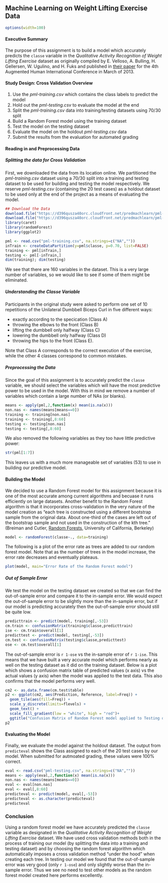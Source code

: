 Machine Learning on Weight Lifting Exercise Data
-----------------------------------------------------------
```r
options(width=100)
```
#### Executive Summary

The purpose of this assignment is to build a model which accurately predicts the `classe` variable in the *Qualitative Activity Recognition of Weight Lifting Exercise* dataset as originally compiled by E. Velloso, A. Bulling, H. Gellersen, W. Ugulino, and H. Fuks and published in [their paper](http://groupware.les.inf.puc-rio.br/public/papers/2013.Velloso.QAR-WLE.pdf) for the 4th Augmented Human International Conference in March of 2013. 

#### Study Design: Cross Validation Overview

1. Use the *pml-training.csv* which contains the class labels to predict the model
2. Hold out the *pml-testing.csv* to evaluate the model at the end
3. Split the *pml-training.csv* data into training/testing datasets using 70/30 split
4. Build a Random Forest model using the training dataset 
5. Test the model on the testing dataset
6. Evaluate the model on the holdout *pml-testing.csv* data
7. Submit the results from the evaluation for automated grading

#### Reading in and Preprocessing Data
##### Splitting the data for Cross Validation
First, we downloaded the data from its location online. We partitioned the *pml-training.csv* dataset using a 70/30 split into a training and testing dataset to be used for building and testing the model respectively. We reserve *pml-testing.csv* (containing the 20 test cases) as a holdout dataset to be used only at the end of the project as a means of evaluating the model.

```r
## Download the Data
download.file("https://d396qusza40orc.cloudfront.net/predmachlearn/pml-training.csv", "pml-training.csv", method="curl")
download.file("https://d396qusza40orc.cloudfront.net/predmachlearn/pml-testing.csv", "pml-testing.csv", method="curl")
library(caret)
library(randomForest)
library(ggplot2)
```


```r
pml <- read.csv("pml-training.csv", na.strings=c("NA",""))
inTrain <- createDataPartition(y=pml$classe, p=0.70, list=FALSE)
training <- pml[inTrain,]
testing <- pml[-inTrain,]
dim(training); dim(testing)
```

We see that there are 160 variables in the dataset. This is a very large number of variables, so we would like to see if some of them might be eliminated. 

##### Understanding the Classe Variable
Participants in the original study were asked to perform one set of 10 repetitions of the Unilateral Dumbbell Biceps Curl in five different ways: 

* exactly according to the specication (Class A)
* throwing the elbows to the front (Class B)
* lifting the dumbbell only halfway (Class C)
* lowering the dumbbell only halfway (Class D)
* throwing the hips to the front (Class E). 

Note that Class A corresponds to the correct execution of the exercise, while the other 4 classes correspond to common mistakes. 

##### Preprocessing the Data
Since the goal of this assignment is to accurately predict the `classe` variable, we should select the variables which will have the most predictive power to be used in the model. With this in mind we remove a number of variables which contain a large number of NAs (or blanks). 
```r
means <- apply(pml,2,function(x) mean(is.na(x)))
non.nas <- names(means[means==0])
training <- training[non.nas]
training <- training[,8:60]
testing <- testing[non.nas]
testing <- testing[,8:60]
```

We also removed the following variables as they too have little predictive power: 
```r
str(pml[1:7])
```

This leaves us with a much more manageable set of variables (53) to use in building our predictive model.

#### Building the Model

We decided to use a Random Forest model for this assignment because it is one of the most accurate among current algorithms and becuase it runs efficiently on large datasets. Another benefit to the Random Forest algorithm is that it incorporates cross-validation in the very nature of the model creation as "each tree is constructed using a different bootstrap sample from the original data. About one-third of the cases are left out of the bootstrap sample and not used in the construction of the kth tree." (Breiman and Cutler, [Random Forests](http://www.stat.berkeley.edu/~breiman/RandomForests/cc_home.htm), University of California, Berkeley)

```r
model <- randomForest(classe~., data=training)
```

The following is a plot of the error rate as trees are added to our random forest model. Note that as the number of trees in the model increase, the error rate decreases and eventually plateaus.

```r
plot(model, main="Error Rate of the Random Forest model")
```

##### Out of Sample Error
We test the model on the testing dataset we created so that we can find the out-of-sample error and compare it to the in-sample error. We would expect the out-of-sample error to be slightly more than the in-sample error, but if our model is predicting accurately then the out-of-sample error should still be quite low.

```r
predicttrain <- predict(model, training[,-53])
cm.train <- confusionMatrix(training$classe,predicttrain)
ise <- cm.train$overall[1]
predicttest <- predict(model, testing[,-53])
cm.test <- confusionMatrix(testing$classe,predicttest)
ose <- cm.test$overall[1]
```

The out-of-sample error is `r 1-ose` vs the in-sample error of `r 1-ise`. This means that we have built a very accurate model which performs nearly as well on the testing dataset as it did on the training dataset. Below is a plot which shows a confusion matrix table of predicted values (x axis) vs the actual values (y axis) when the model was applied to the test data. This also confirms that the model performs very well.

```r
cm2 <- as.data.frame(cm.test$table)
p2 <- ggplot(cm2, aes(Prediction, Reference, label=Freq)) +
  geom_tile(aes(fill=Freq)) +
  scale_y_discrete(limits=flevels) +
  geom_text() +
  scale_fill_gradient(low = "white", high = "red")+
  ggtitle("Confusion Matrix of Random Forest model applied to Testing dataset")
p2
```

#### Evaluating the Model

Finally, we evaluate the model against the holdout dataset. The output from `predicteval` shows the Class assigned to each of the 20 test cases by our model. When submitted for autmoated grading, these values were 100% correct. 

```r
eval <- read.csv("pml-testing.csv", na.strings=c("NA",""))
means <- apply(eval,2,function(x) mean(is.na(x)))
non.nas <- names(means[means==0])
eval <- eval[non.nas]
eval <- eval[,8:60]
predicteval <- predict(model, eval[,-53])
predicteval <- as.character(predicteval)
predicteval
```

### Conclusion

Using a random forest model we have accurately predicted the `classe` variable as designated in the *Qualitative Activity Recognition of Weight Lifting Exercise* dataset. We have used cross validation methods both in the process of training our model (by splitting the data into a training and testing dataset) and by choosing the random forest algorithm which automatically imposes a cross validation method "under the hood" when creating each tree. In testing our model we found that the out-of-sample error was very good (only `r 1-ose`) and only slightly worse than the in-sample error. Thus we see no need to test other models as the random forest model created here performs excellently. 
